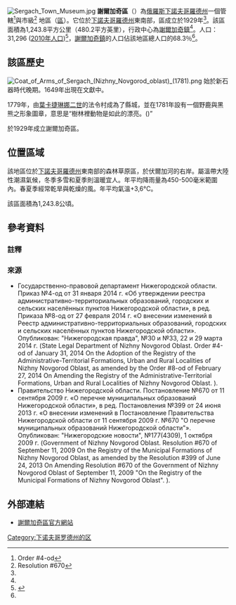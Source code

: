 [[File:Sergach_Town_Museum.jpg|thumb]]
'''謝爾加奇區'''（{{lang-ru|Сергачский район}}）為[[俄羅斯|俄羅斯]][[下諾夫哥羅德州|下諾夫哥羅德州]]一個管轄<ref name="NizhnyNovgorodO_admlist">Order #4-od</ref>與市級<ref name="NizhnyNovgorodO_mun0">Resolution #670</ref> 地區（[[區_(蘇聯)|區]]）。它位於[[下諾夫哥羅德州|下諾夫哥羅德州]]東南部，區成立於1929年<ref name="NizhnyNovgorodO_admlist" />。該區面積為1,243.8平方公里（480.2平方英里），行政中心為[[謝爾加奇|謝爾加奇鎮]]<ref name="NizhnyNovgorodO_admlist" />。人口：31,296 ([[Russian_Census_(2010)|2010年人口]])<ref name="2010Census">{{ru-pop-ref|2010Census}}</ref>，[[謝爾加奇|謝爾加奇鎮]]的人口佔該地區總人口的68.3％<ref name="2010Census" />。

==該區歷史==
[[File:Coat_of_Arms_of_Sergach_(Nizhny_Novgorod_oblast)_(1781).png|thumb]]
始於新石器時代晚期。1649年出現在文獻中。

1779年，由[[葉卡捷琳娜二世|葉卡捷琳娜二世]]的法令村成為了縣城，並在1781年設有一個野鹿與黑熊之形象圖章，意思是“樹林裡動物是如此的漂亮。({{lang-ru|что того рода зверей в лесах довольно.}})”

於1929年成立謝爾加奇區。

==位置區域==
該地區位於[[下諾夫哥羅德州|下諾夫哥羅德州]]東南部的森林草原區，於伏爾加河的右岸。屬溫帶大陸性潮濕氣候，冬季多雪和夏季則溫暖宜人。年平均降雨量為450-500毫米範圍內。春夏季經常乾旱與乾燥的風。年平均氣溫+3,6°C。 

該區面積為1,243.8公頃。

==參考資料==
{{commonscat|Sergachsky_District_of_Nizhny_Novgorod_Oblast}}
===註釋===
{{Reflist}}

===來源===
*Государственно-правовой департамент Нижегородской области. Приказ №4-од от 31 января 2014 г. «Об утверждении реестра административно-территориальных образований, городских и сельских населённых пунктов Нижегородской области», в ред. Приказа №8-од от 27 февраля 2014 г. «О внесении изменений в Реестр административно-территориальных образований, городских и сельских населённых пунктов Нижегородской области». Опубликован: "Нижегородская правда", №30 и №33, 22 и 29 марта 2014 г. (State Legal Department of Nizhny Novgorod Oblast. Order #4-od of January 31, 2014 On the Adoption of the Registry of the Administrative-Territorial Formations, Urban and Rural Localities of Nizhny Novgorod Oblast, as amended by the Order #8-od of February 27, 2014 On Amending the Registry of the Administrative-Territorial Formations, Urban and Rural Localities of Nizhny Novgorod Oblast. ).
*Правительство Нижегородской области. Постановление №670 от 11 сентября 2009 г. «О перечне муниципальных образований Нижегородской области», в ред. Постановления №399 от 24 июня 2013 г. «О внесении изменений в Постановление Правительства Нижегородской области от 11 сентября 2009 г. №670 "О перечне муниципальных образований Нижегородской области"». Опубликован: "Нижегородские новости", №177(4309), 1 октября 2009 г. (Government of Nizhny Novgorod Oblast. Resolution #670 of September 11, 2009 On the Registry of the Municipal Formations of Nizhny Novgorod Oblast, as amended by the Resolution #399 of June 24, 2013 On Amending Resolution #670 of the Government of Nizhny Novgorod Oblast of September 11, 2009 "On the Registry of the Municipal Formations of Nizhny Novgorod Oblast". ).

==外部連結==
*[http://sergach.omsu-nnov.ru/ 謝爾加奇區官方網站]{{Wayback|url=http://sergach.omsu-nnov.ru/ |date=20140718080532 }}

{{coord|55|32|N|45|28|E|type:adm2nd_source:kolossus-itwiki|display=title}}

[[Category:下诺夫哥罗德州的区|Category:下诺夫哥罗德州的区]]